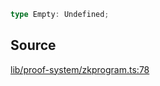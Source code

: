 ```ts
type Empty: Undefined;
```

## Source

[lib/proof-system/zkprogram.ts:78](https://github.com/o1-labs/o1js/blob/000b9835d52eede806be269b958c57000ff32f72/src/lib/proof-system/zkprogram.ts#L78)
